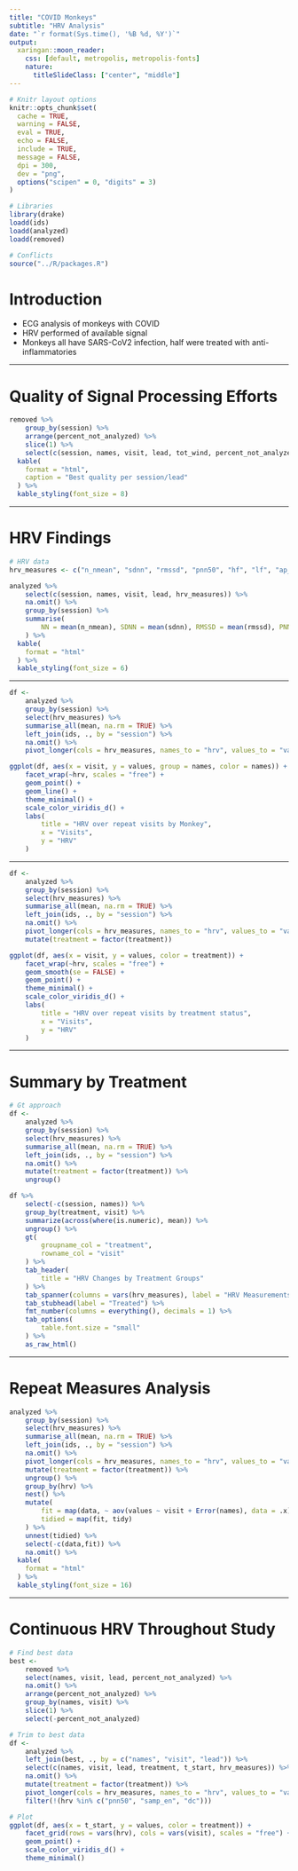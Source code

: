 ```yaml
---
title: "COVID Monkeys"
subtitle: "HRV Analysis"
date: "`r format(Sys.time(), '%B %d, %Y')`"
output: 
  xaringan::moon_reader:
    css: [default, metropolis, metropolis-fonts]
    nature:
      titleSlideClass: ["center", "middle"]
---
```


```r
# Knitr layout options
knitr::opts_chunk$set(
  cache = TRUE,
  warning = FALSE,
  eval = TRUE,
  echo = FALSE,
  include = TRUE,
  message = FALSE,
  dpi = 300,
  dev = "png",
  options("scipen" = 0, "digits" = 3)
)

# Libraries
library(drake)
loadd(ids)
loadd(analyzed)
loadd(removed)

# Conflicts
source("../R/packages.R")
```

# Introduction

- ECG analysis of monkeys with COVID
- HRV performed of available signal
- Monkeys all have SARS-CoV2 infection, half were treated with anti-inflammatories

---

# Quality of Signal Processing Efforts 

```r
removed %>%
	group_by(session) %>%
	arrange(percent_not_analyzed) %>%
	slice(1) %>%
	select(c(session, names, visit, lead, tot_wind, percent_not_analyzed)) %>%
  kable(
    format = "html", 
    caption = "Best quality per session/lead"
  ) %>%
  kable_styling(font_size = 8)
```

---

# HRV Findings 

```r
# HRV data
hrv_measures <- c("n_nmean", "sdnn", "rmssd", "pnn50", "hf", "lf", "ap_en", "samp_en", "ac", "dc")

analyzed %>%
	select(c(session, names, visit, lead, hrv_measures)) %>%
	na.omit() %>% 
	group_by(session) %>%
	summarise(
		NN = mean(n_nmean), SDNN = mean(sdnn), RMSSD = mean(rmssd), PNN50 = mean(pnn50)*100, HF = mean(hf), LF = mean(lf), APEN = mean(ap_en), AC = mean(ac), DC = mean(dc)
	) %>%
  kable(
    format = "html"
  ) %>%
  kable_styling(font_size = 6)
```

---

```r
df <- 
	analyzed %>%
	group_by(session) %>%
	select(hrv_measures) %>%
	summarise_all(mean, na.rm = TRUE) %>%
	left_join(ids, ., by = "session") %>%
	na.omit() %>%
	pivot_longer(cols = hrv_measures, names_to = "hrv", values_to = "values")

ggplot(df, aes(x = visit, y = values, group = names, color = names)) +
	facet_wrap(~hrv, scales = "free") + 
	geom_point() + 
	geom_line() + 
	theme_minimal() +
	scale_color_viridis_d() +
	labs(
		title = "HRV over repeat visits by Monkey",
		x = "Visits",
		y = "HRV"
	)
```

---

```r
df <-
	analyzed %>%
	group_by(session) %>%
	select(hrv_measures) %>%
	summarise_all(mean, na.rm = TRUE) %>%
	left_join(ids, ., by = "session") %>%
	na.omit() %>%
	pivot_longer(cols = hrv_measures, names_to = "hrv", values_to = "values") %>%
	mutate(treatment = factor(treatment))

ggplot(df, aes(x = visit, y = values, color = treatment)) + 
	facet_wrap(~hrv, scales = "free") + 
	geom_smooth(se = FALSE) + 
	geom_point() + 
	theme_minimal() +
	scale_color_viridis_d() +
	labs(
		title = "HRV over repeat visits by treatment status",
		x = "Visits",
		y = "HRV"
	)

```

---

# Summary by Treatment 

```r
# Gt approach
df <-
	analyzed %>%
	group_by(session) %>%
	select(hrv_measures) %>%
	summarise_all(mean, na.rm = TRUE) %>%
	left_join(ids, ., by = "session") %>%
	na.omit() %>%
	mutate(treatment = factor(treatment)) %>%
	ungroup()

df %>%
	select(-c(session, names)) %>%
	group_by(treatment, visit) %>%
	summarize(across(where(is.numeric), mean)) %>%
	ungroup() %>%
	gt(
		groupname_col = "treatment",
		rowname_col = "visit"
	) %>%
	tab_header(
		title = "HRV Changes by Treatment Groups"
	) %>%
	tab_spanner(columns = vars(hrv_measures), label = "HRV Measurements") %>%
	tab_stubhead(label = "Treated") %>%
	fmt_number(columns = everything(), decimals = 1) %>%
	tab_options(
		table.font.size = "small"
	) %>%
	as_raw_html()
```

---

# Repeat Measures Analysis

```r
analyzed %>%
	group_by(session) %>%
	select(hrv_measures) %>%
	summarise_all(mean, na.rm = TRUE) %>%
	left_join(ids, ., by = "session") %>%
	na.omit() %>%
	pivot_longer(cols = hrv_measures, names_to = "hrv", values_to = "values") %>%
	mutate(treatment = factor(treatment)) %>%
	ungroup() %>%
	group_by(hrv) %>%
	nest() %>%
	mutate(
		fit = map(data, ~ aov(values ~ visit + Error(names), data = .x)),
		tidied = map(fit, tidy)
	) %>%
	unnest(tidied) %>%
	select(-c(data,fit)) %>%
	na.omit() %>%
  kable(
    format = "html"
  ) %>%
  kable_styling(font_size = 16)
```

---

# Continuous HRV Throughout Study

```r
# Find best data
best <- 
	removed %>%
	select(names, visit, lead, percent_not_analyzed) %>%
	na.omit() %>%
	arrange(percent_not_analyzed) %>%
	group_by(names, visit) %>%
	slice(1) %>%
	select(-percent_not_analyzed)

# Trim to best data
df <- 
	analyzed %>%
	left_join(best, ., by = c("names", "visit", "lead")) %>%
	select(c(names, visit, lead, treatment, t_start, hrv_measures)) %>%
	na.omit() %>%
	mutate(treatment = factor(treatment)) %>%
	pivot_longer(cols = hrv_measures, names_to = "hrv", values_to = "values") %>%
	filter(!(hrv %in% c("pnn50", "samp_en", "dc")))

# Plot
ggplot(df, aes(x = t_start, y = values, color = treatment)) + 
	facet_grid(rows = vars(hrv), cols = vars(visit), scales = "free") + 
	geom_point() + 
	scale_color_viridis_d() +
	theme_minimal()


```

